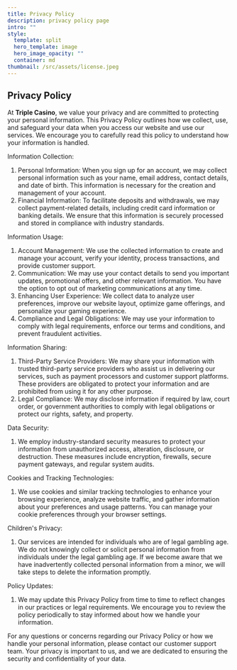 ```yaml
---
title: Privacy Policy
description: privacy policy page
intro: ""
style:
  template: split
  hero_template: image
  hero_image_opacity: ""
  container: md
thumbnail: /src/assets/license.jpeg
---
```

## Privacy Policy

At **Triple Casino**, we value your privacy and are committed to protecting your personal information. This Privacy Policy outlines how we collect, use, and safeguard your data when you access our website and use our services. We encourage you to carefully read this policy to understand how your information is handled.

Information Collection:

1. Personal Information: When you sign up for an account, we may collect personal information such as your name, email address, contact details, and date of birth. This information is necessary for the creation and management of your account.
1. Financial Information: To facilitate deposits and withdrawals, we may collect payment-related details, including credit card information or banking details. We ensure that this information is securely processed and stored in compliance with industry standards.

Information Usage:

1. Account Management: We use the collected information to create and manage your account, verify your identity, process transactions, and provide customer support.
1. Communication: We may use your contact details to send you important updates, promotional offers, and other relevant information. You have the option to opt out of marketing communications at any time.
1. Enhancing User Experience: We collect data to analyze user preferences, improve our website layout, optimize game offerings, and personalize your gaming experience.
1. Compliance and Legal Obligations: We may use your information to comply with legal requirements, enforce our terms and conditions, and prevent fraudulent activities.

Information Sharing:

1. Third-Party Service Providers: We may share your information with trusted third-party service providers who assist us in delivering our services, such as payment processors and customer support platforms. These providers are obligated to protect your information and are prohibited from using it for any other purpose.
1. Legal Compliance: We may disclose information if required by law, court order, or government authorities to comply with legal obligations or protect our rights, safety, and property.

Data Security:

1. We employ industry-standard security measures to protect your information from unauthorized access, alteration, disclosure, or destruction. These measures include encryption, firewalls, secure payment gateways, and regular system audits.

Cookies and Tracking Technologies:

1. We use cookies and similar tracking technologies to enhance your browsing experience, analyze website traffic, and gather information about your preferences and usage patterns. You can manage your cookie preferences through your browser settings.

Children's Privacy:

1. Our services are intended for individuals who are of legal gambling age. We do not knowingly collect or solicit personal information from individuals under the legal gambling age. If we become aware that we have inadvertently collected personal information from a minor, we will take steps to delete the information promptly.

Policy Updates:

1. We may update this Privacy Policy from time to time to reflect changes in our practices or legal requirements. We encourage you to review the policy periodically to stay informed about how we handle your information.

For any questions or concerns regarding our Privacy Policy or how we handle your personal information, please contact our customer support team. Your privacy is important to us, and we are dedicated to ensuring the security and confidentiality of your data.
